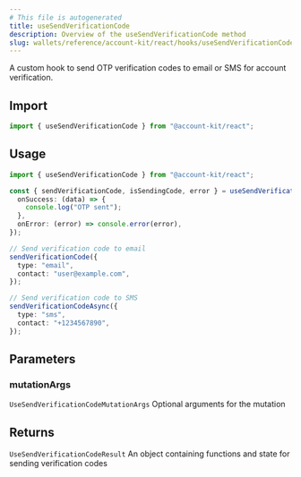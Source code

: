```yaml
---
# This file is autogenerated
title: useSendVerificationCode
description: Overview of the useSendVerificationCode method
slug: wallets/reference/account-kit/react/hooks/useSendVerificationCode
---
```


A custom hook to send OTP verification codes to email or SMS for account verification.

## Import

```ts
import { useSendVerificationCode } from "@account-kit/react";
```

## Usage

```ts twoslash
import { useSendVerificationCode } from "@account-kit/react";

const { sendVerificationCode, isSendingCode, error } = useSendVerificationCode({
  onSuccess: (data) => {
    console.log("OTP sent");
  },
  onError: (error) => console.error(error),
});

// Send verification code to email
sendVerificationCode({
  type: "email",
  contact: "user@example.com",
});

// Send verification code to SMS
sendVerificationCodeAsync({
  type: "sms",
  contact: "+1234567890",
});
```

## Parameters

### mutationArgs

`UseSendVerificationCodeMutationArgs`
Optional arguments for the mutation

## Returns

`UseSendVerificationCodeResult`
An object containing functions and state for sending verification codes
